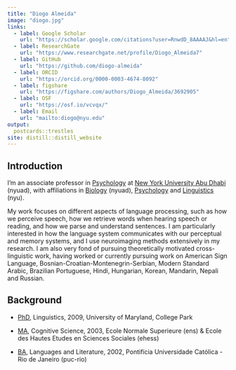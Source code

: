 ```yaml
---
title: "Diogo Almeida"
image: "diogo.jpg"
links:
  - label: Google Scholar
    url: "https://scholar.google.com/citations?user=RnwdD_8AAAAJ&hl=en"
  - label: ResearchGate
    url: "https://www.researchgate.net/profile/Diogo_Almeida7"
  - label: GitHub
    url: "https://github.com/diogo-almeida"
  - label: ORCID
    url: "https://orcid.org/0000-0003-4674-8092"
  - label: figshare
    url: "https://figshare.com/authors/Diogo_Almeida/3692905"
  - label: OSF
    url: "https://osf.io/vcvqx/"
  - label: Email
    url: "mailto:diogo@nyu.edu"
output:
  postcards::trestles
site: distill::distill_website
---
```



## Introduction

I’m an associate professor in [Psychology](https://nyuad.nyu.edu/en/academics/divisions/science/academic-programs/psychology.html) at [New York University Abu Dhabi](https://nyuad.nyu.edu) ([nyuad]{.sc}), with affiliations in [Biology](https://nyuad.nyu.edu/en/academics/divisions/science/academic-programs/biology.html) ([nyuad]{.sc}), [Psychology](https://as.nyu.edu/content/nyu-as/as/departments/psychology.html) and [Linguistics](https://as.nyu.edu/content/nyu-as/as/departments/linguistics/homepage.html) ([nyu]{.sc}).

My work focuses on different aspects of language processing, such as how we perceive speech, how we retrieve words when hearing speech or reading, and how we parse and understand sentences. I am particularly interested in how the language system communicates with our perceptual and memory systems, and I use neuroimaging methods extensively in my research. I am also very fond of pursuing theoretically motivated cross-linguistic work, having worked or currently pursuing work on American Sign Language, Bosnian-Croatian-Montenegrin-Serbian, Modern Standard Arabic, Brazilian Portuguese, Hindi, Hungarian, Korean, Mandarin, Nepali and Russian.

## Background

* [PhD](https://linguistics.umd.edu/academic-programs/graduate), Linguistics, 2009, University of Maryland, College Park

* [MA](https://cogmaster.ens.psl.eu/en), Cognitive Science, 2003, Ecole Normale Superieure ([ens]{.sc}) & Ecole des Hautes Etudes en Sciences Sociales ([ehess]{.sc})

* [BA](http://www.letras.puc-rio.br/en/texto/8/bilingual-bachelors-degree-course), Languages and Literature, 2002, Pontifícia Universidade Católica - Rio de Janeiro ([puc-rio]{.sc})

